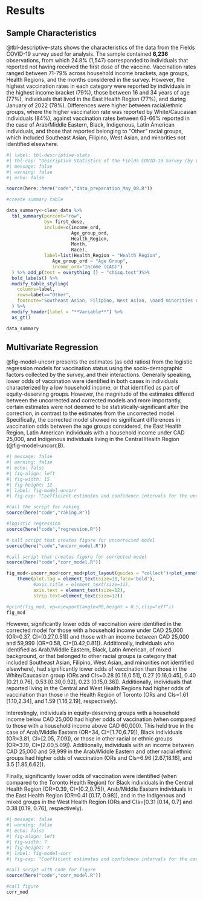 # Results

## Sample Characteristics

@tbl-descriptive-stats shows the characteristics of the data from the Fields COVID-19 survey used for analysis. The sample contained **6,236** observations, from which 24.8\% (1,547) corresponded to individuals that reported not having received the first dose of the vaccine. Vaccination rates ranged between 71-79\% across household income brackets, age groups, Health Regions, and the months considered in the survey. However, the highest vaccination rates in each category were reported by individuals in the highest income bracket (79\%), those between 16 and 34 years of age (77\%), individuals that lived in the East Health Region (77\%), and  during January of 2022 (78\%). Differences were higher between racial/ethnic groups, where the higher vaccination rate was reported by White/Caucasian individuals (84\%), against vaccination rates between 63-66\% reported in the case of Arab/Middle Eastern, Black, Indigenous, Latin American individuals, and those that reported belonging to "Other" racial groups, which included Southeast Asian, Filipino, West Asian, and minorities not identified elsewhere.

```r
#| label: tbl-descriptive-stats
#| tbl-cap: "Descriptive Statistics of the Fields COVID-19 Survey (by Vaccination Status)"
#| message: false
#| warning: false
#| echo: false

source(here::here("code","data_preparation_May_08.R"))

#create summary table

data_summary<-clean_data %>%
  tbl_summary(percent="row",
              by= first_dose,
              include=c(income_ord,
                        Age_group_ord,
                        Health_Region,
                        Month,
                        Race),
              label=list(Health_Region ~ "Health Region",
                 Age_group_ord ~ "Age Group",
                 income_ord="Income (CAD)")
  ) %>% add_p(test = everything () ~ "chisq.test")%>%
  bold_labels() %>%
  modify_table_styling(
    columns=label,
    rows=label=="Other",
    footnote="Southeast Asian, Filipino, West Asian, \nand minorities not identified elsewhere according to the Census."
  ) %>%
  modify_header(label = "**Variable**") %>%
  as_gt()

data_summary

```

## Multivariate Regression

@fig-model-uncorr presents the estimates (as odd ratios) from the logistic regression models for vaccination status using the socio-demographic factors collected by the survey, and their interactions. Generally speaking, lower odds of vaccination were identified in both cases in individuals characterized by a low household income, or that identified as part of equity-deserving groups. However, the magnitude of the estimates differed between the uncorrected and corrected models and more importantly, certain estimates were not deemed to be statistically-significant after the correction, in contrast to the estimates from the uncorrected model. Specifically, the corrected model showed no significant differences in vaccination odds between the age groups considered, the East Health Region, Latin American individuals with a household income under CAD 25,000, and Indigenous individuals living in the Central Health Region (@fig-model-uncorr,B).
<!-- \newpage -->

<!-- \begin{sidewaysfigure} -->

```r
#| message: false
#| warning: false
#| echo: false
#| fig-align: left
#| fig-width: 15
#| fig-height: 12
#| label: fig-model-uncorr
#| fig-cap: "Coefficient estimates and confidence intervals for the uncorrected model. Only statistically significant interaction terms are shown. Full interaction terms can be found in Supplementary Figure A-3."

#call the script for raking
source(here("code","raking.R"))

#logistic regression
source(here("code","regression.R"))

# call script that creates figure for uncorrected model
source(here("code","uncorr_model.R"))

#call script that creates figure for corrected model
source(here("code","corr_model.R"))

fig_mod<-uncorr_mod+corr_mod+plot_layout(guides = "collect")+plot_annotation(tag_levels = "A")&
    theme(plot.tag = element_text(size=18,face='bold'),
          #axis.title = element_text(size=11),
          axis.text = element_text(size=12),
          strip.text=element_text(size=12))

#print(fig_mod, vp=viewport(angle=90,height = 0.5,clip="off"))
fig_mod

```

<!-- \end{sidewaysfigure} -->

However, significantly lower odds of vaccination were identified in the corrected model for those with a household income under CAD 25,000 (OR=0.37, CI=[0.27,0.51]) and those with an income between CAD 25,000 and 59,999 (OR=0.58, CI=[0.42,0.81]).  Additionally, individuals who identified as Arab/Middle Eastern, Black, Latin American, of mixed background, or that belonged to other racial groups (a category that included Southeast Asian, Filipino, West Asian, and minorities not identified elsewhere), had significantly lower odds of vaccination than those in the White/Caucasian group (ORs and CIs=0.28 [0.16,0.51], 0.27 [0.16,0.45], 0.40 [0.21,0.76], 0.53 [0.30,0.92], 0.23 [0.15,0.36]). Additionally, individuals that reported living in the Central and West Health Regions had higher odds of vaccination than those in the Health Region of Toronto (ORs and CIs=1.61 [1.10,2.34], and 1.59 [1.16,2.19], respectively).

Interestingly, individuals in equity-deserving groups with a household income below CAD 25,000 had higher odds of vaccination (when compared to those with a household income above CAD 60,000).  This held true in the case of Arab/Middle Eastern (OR=34, CI=[1.70,6.79]), Black individuals (OR=3.81, CI=[2.05, 7.09]), or those in other racial or ethnic groups (OR=3.19, CI=[2.00,5.09]). Additionally, individuals with an income between CAD 25,000 and 59,999 in the Arab/Middle Eastern and other racial ethnic groups had higher odds of vaccination (ORs and CIs=6.96 [2.67,18.16], and 3.5 [1.85,6.62]). 

Finally, significantly lower odds of vaccination were identified (when compared to the Toronto Health Region) for Black individuals in the Central Health Region (OR=0.39, CI=[0.2,0.75]), Arab/Middle Eastern individuals in the East Health Region (OR=0.41 [0.17, 0.98]), and in the Indigenous and mixed groups in the West Health Region (ORs and CIs=[0.31 [0.14, 0.7] and 0.38 [0.19, 0.76], respectively).

```r
#| message: false
#| warning: false
#| echo: false
#| fig-align: left
#| fig-width: 7
#| fig-height: 7
#| label: fig-model-corr
#| fig-cap: "Coefficient estimates and confidence intervals for the corrected model. Only statistically significant interaction terms are shown. Full interaction terms can be found in Supplementary Figure A-4."

#call script with code for figure
source(here("code","corr_model.R"))

#call figure
corr_mod
```
